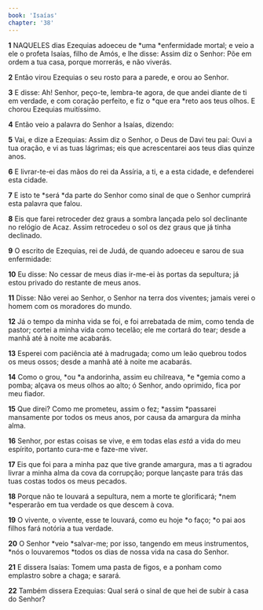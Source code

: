 ```yaml
---
book: 'Isaías'
chapter: '38'
---
```


**1** NAQUELES dias Ezequias adoeceu de *uma *enfermidade mortal; e veio a ele o profeta Isaías, filho de Amós, e lhe disse: Assim diz o Senhor: Põe em ordem a tua casa, porque morrerás, e não viverás.

**2** Então virou Ezequias o seu rosto para a parede, e orou ao Senhor.

**3** E disse: Ah! Senhor, peço-te, lembra-te agora, de que andei diante de ti em verdade, e com coração perfeito, e fiz o *que era *reto aos teus olhos. E chorou Ezequias muitíssimo.

**4** Então veio a palavra do Senhor a Isaías, dizendo:

**5** Vai, e dize a Ezequias: Assim diz o Senhor, o Deus de Davi teu pai: Ouvi a tua oração, e vi as tuas lágrimas; eis que acrescentarei aos teus dias quinze anos.

**6** E livrar-te-ei das mãos do rei da Assíria, a ti, e a esta cidade, e defenderei esta cidade.

**7** E isto te *será *da parte do Senhor como sinal de que o Senhor cumprirá esta palavra que falou.

**8** Eis que farei retroceder dez graus a sombra lançada pelo sol declinante no relógio de Acaz. Assim retrocedeu o sol os dez graus que já tinha declinado.

**9** O escrito de Ezequias, rei de Judá, de quando adoeceu e sarou de sua enfermidade:

**10** Eu disse: No cessar de meus dias ir-me-ei às portas da sepultura; já estou privado do restante de meus anos.

**11** Disse: Não verei ao Senhor, o Senhor na terra dos viventes; jamais verei o homem com os moradores do mundo.

**12** Já o tempo da minha vida se foi, e foi arrebatada de mim, como tenda de pastor; cortei a minha vida como tecelão; ele me cortará do tear; desde a manhã até à noite me acabarás.

**13** Esperei com paciência até à madrugada; como um leão quebrou todos os meus ossos; desde a manhã até à noite me acabarás.

**14** Como o grou, *ou *a andorinha, assim eu chilreava, *e *gemia como a pomba; alçava os meus olhos ao alto; ó Senhor, ando oprimido, fica por meu fiador.

**15** Que direi? Como me prometeu, assim o fez; *assim *passarei mansamente por todos os meus anos, por causa da amargura da minha alma.

**16** Senhor, por estas coisas se vive, e em todas elas _está_ a vida do meu espírito, portanto cura-me e faze-me viver.

**17** Eis que foi para a minha paz que tive grande amargura, mas a ti agradou livrar a minha alma da cova da corrupção; porque lançaste para trás das tuas costas todos os meus pecados.

**18** Porque não te louvará a sepultura, nem a morte te glorificará; *nem *esperarão em tua verdade os que descem à cova.

**19** O vivente, o vivente, esse te louvará, como eu hoje *o faço; *o pai aos filhos fará notória a tua verdade.

**20** O Senhor *veio *salvar-me; por isso, tangendo em meus instrumentos, *nós o louvaremos *todos os dias de nossa vida na casa do Senhor.

**21** E dissera Isaías: Tomem uma pasta de figos, e a ponham como emplastro sobre a chaga; e sarará.

**22** Também dissera Ezequias: Qual será o sinal de que hei de subir à casa do Senhor?
